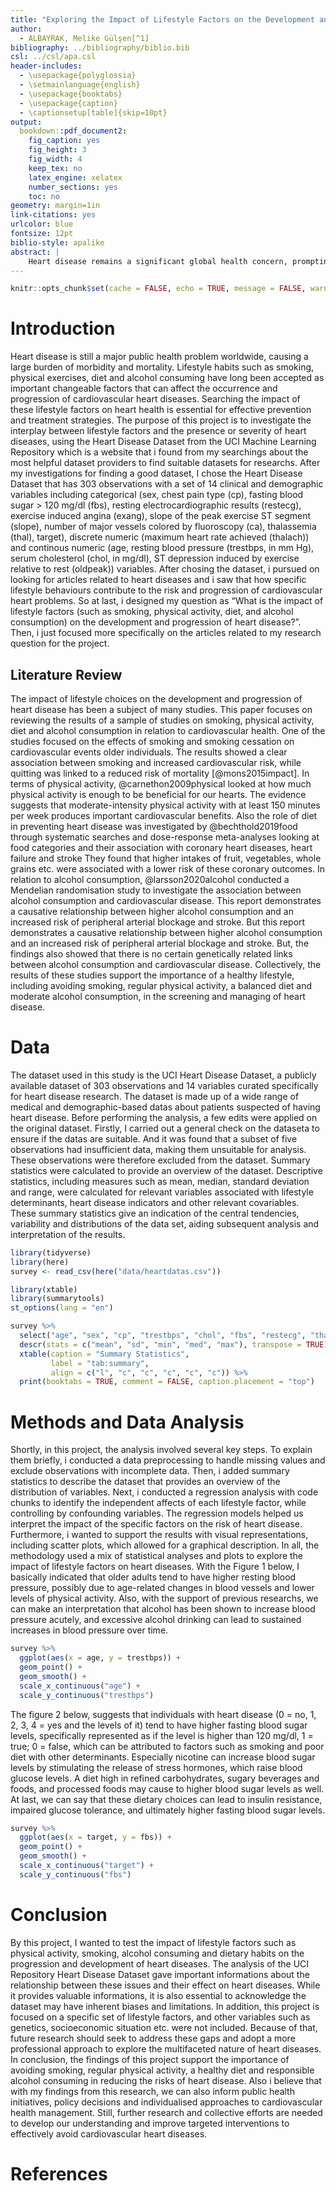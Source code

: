 ```yaml
---
title: "Exploring the Impact of Lifestyle Factors on the Development and Progression of Heart Disease"
author: 
  - ALBAYRAK, Melike Gülşen[^1]
bibliography: ../bibliography/biblio.bib
csl: ../csl/apa.csl
header-includes:
  - \usepackage{polyglossia}
  - \setmainlanguage{english}
  - \usepackage{booktabs}
  - \usepackage{caption} 
  - \captionsetup[table]{skip=10pt}
output:
  bookdown::pdf_document2:
    fig_caption: yes
    fig_height: 3
    fig_width: 4
    keep_tex: no
    latex_engine: xelatex
    number_sections: yes
    toc: no
geometry: margin=1in
link-citations: yes
urlcolor: blue
fontsize: 12pt
biblio-style: apalike
abstract: |
    Heart disease remains a significant global health concern, prompting me to delve into the relationship between lifestyle choices and the development and progression of this condition. Utilizing the Heart Disease Dataset ,which contains detailed clinical and demographic information on patients with several variables related to heart disease, such as age, sex, blood pressure, cholesterol levels, and presence of heart disease, sourced from the UCI Machine Learning Repository, I analyzed a collection of 303 patient records featuring 14 distinct variables. According to this dataset, i designed the research question driving this study as: "What is the impact of lifestyle factors (such as smoking, physical activity, diet, and alcohol consumption) on the development and progression of heart disease?" For the introductory section i seeked to provide an outline of the importance of heart disease as a leading cause of illness and death worldwide. The section basically emphasized the need to understand the role of lifestyle factors in the development and management of heart disease. Then, in the literature review i combined relevant studies. During the "data" part, in order to ensure data accuracy, I performed initial data cleaning procedures to address missing information. Subsequently, I examined several key variables, including age, sex, chest pain type, resting blood pressure, cholesterol levels, and more, aiming to reveal their connections to heart disease. Using regression analysis techniques, I isolated the independent impacts of various lifestyle factors while controlling for other variables. This method facilitated a comprehensive understanding of how specific lifestyle choices influenced the risk of heart disease. To enhance data visualization, I also generated scatter plots, visualizing the correlation between age and resting blood pressure, as well as the link between heart disease (indicated by the target variable) and fasting blood sugar levels. These visualizations served to comprehension of potential relationships between lifestyle factors and heart disease. Notably, older people tended to exhibit higher resting blood pressure, plausibly attributed to age-related changes in blood vessels and diminished physical activity. Moreover, individuals with heart disease exhibited elevated fasting blood sugar levels, which could be linked to smoking and unhealthy dietary patterns. Specifically, nicotine consumption can heighten blood sugar levels by stimulating stress hormone release, whereas diets that has harmful beverages and foods. Consequently, these dietary choices may cause to bad cardivascular situations. These findings align with existing research emphasizing the pivotal role of a healthy lifestyle in preventing and managing heart disease. By renouncing smoking, engaging in regular physical activity, adopting a balanced diet, and practicing moderate alcohol consumption, individuals, especially elder population, can significantly reduce their heart disease risks. So, my research underscores the significance of lifestyle factors in heart diseas., By getting more into healthier habits and choices, we can foster improved heart health. Nonetheless, it is still essential to understand the limitations inherent in my study. The dataset employed may not encompass all other determinants influencing heart disease, such as genetics and socioeconomic factors etc. Consequently, future investigations should aim to explore these factors more comprehensively to garner a more nuanced understanding. To sum up, my project represents a comprehensive analysis of the influence of lifestyle factors on heart disease using the Heart Disease Dataset. It is my hope that these findings will contribute to public health initiatives, inform policy decisions, and empower individuals to proactively safeguard their cardiovascular well-being.
---
```

```r
knitr::opts_chunk$set(cache = FALSE, echo = TRUE, message = FALSE, warning = FALSE)
```

<!-- ======================================================================= -->
<!-- ============================== FOOTNOTES ============================== -->
<!-- ======================================================================= -->
[^1]: 21080562, [Github Repo](https://github.com/melikegulsenalbayrak/Final)

# Introduction
Heart disease is still a major public health problem worldwide, causing a large burden of morbidity and mortality. Lifestyle habits such as smoking, physical exercises, diet and alcohol consuming have long been accepted as important changeable factors that can affect the occurrence and progression of cardiovascular heart diseases. Searching the impact of these lifestyle factors on heart health is essential for effective prevention and treatment strategies. 
The purpose of this project is to investigate the interplay between lifestyle factors and the presence or severity of heart diseases, using the Heart Disease Dataset from the UCI Machine Learning Repository which is a website that i found from my searchings about the most helpful dataset providers to find suitable datasets for researchs. After my investigations for finding a good dataset, I chose the Heart Disease Dataset that has 303 observations with a set of 14 clinical and demographic variables including categorical (sex, chest pain type (cp), fasting blood sugar > 120 mg/dl (fbs), resting electrocardiographic results (restecg), exercise induced angina (exang), slope of the peak exercise ST segment (slope), number of major vessels colored by fluoroscopy (ca), thalassemia (thal), target), discrete numeric (maximum heart rate achieved (thalach)) and continous numeric (age, resting blood pressure (trestbps, in mm Hg), serum cholesterol (chol, in mg/dl), ST depression induced by exercise relative to rest (oldpeak)) variables.
After chosing the dataset, i pursued on looking for articles related to heart diseases and i saw that how specific lifestyle behaviours contribute to the risk and progression of cardiovascular heart problems. So at last, i designed my question as "What is the impact of lifestyle factors (such as smoking, physical activity, diet, and alcohol consumption) on the development and progression of heart disease?". Then, i just focused more specifically on the articles related to my research question for the project.

## Literature Review
The impact of lifestyle choices on the development and progression of heart disease has been a subject of many studies. This paper focuses on reviewing the results of a sample of studies on smoking, physical activity, diet and alcohol consumption in relation to cardiovascular health.
One of the studies focused on the effects of smoking and smoking cessation on cardiovascular events older individuals. The results showed a clear association between smoking and increased cardiovascular risk, while quitting was linked to a reduced risk of mortality [@mons2015impact]. In terms of physical activity, @carnethon2009physical looked at how much physical activity is enough to be beneficial for our hearts. The evidence suggests that moderate-intensity physical activity with at least 150 minutes per week produces important cardiovascular benefits. Also the role of diet in preventing heart disease was investigated by @bechthold2019food through systematic searches and dose-response meta-analyses looking at food categories and their association with coronary heart diseases, heart failure and stroke They found that higher intakes of fruit, vegetables, whole grains etc. were associated with a lower risk of these coronary outcomes. In relation to alcohol consumption, @larsson2020alcohol conducted a Mendelian randomisation study to investigate the association between alcohol consumption and cardiovascular disease. This report demonstrates a causative relationship between higher alcohol consumption and an increased risk of peripheral arterial blockage and stroke. But this report demonstrates a causative relationship between higher alcohol consumption and an increased risk of peripheral arterial blockage and stroke. But, the findings also showed that there is no certain genetically related links between alcohol consumption and cardiovascular disease.
Collectively, the results of these studies support the importance of a healthy lifestyle, including avoiding smoking, regular physical activity, a balanced diet and moderate alcohol consumption, in the screening and managing of heart disease.

# Data
The dataset used in this study is the UCI Heart Disease Dataset, a publicly available dataset of 303 observations and 14 variables curated specifically for heart disease research. The dataset is made up of a wide range of medical and demographic-based datas about patients suspected of having heart disease.
Before performing the analysis, a few edits were applied on the original dataset. Firstly, I carried out a general check on the dataseta to ensure if the datas are suitable. And it was found that a subset of five observations had insufficient data, making them unsuitable for analysis. These observations were therefore excluded from the dataset.
Summary statistics were calculated to provide an overview of the dataset. Descriptive statistics, including measures such as mean, median, standard deviation and range, were calculated for relevant variables associated with lifestyle determinants, heart disease indicators and other relevant covariables. These summary statistics give an indication of the central tendencies, variability and distributions of the data set, aiding subsequent analysis and interpretation of the results.

```r
library(tidyverse)
library(here)
survey <- read_csv(here("data/heartdatas.csv"))
```

```r
library(xtable) 
library(summarytools)
st_options(lang = "en")
```

```r
survey %>%
  select("age", "sex", "cp", "trestbps", "chol", "fbs", "restecg", "thalach", "exang", "oldpeak", "ca", "thal", "target") %>% 
  descr(stats = c("mean", "sd", "min", "med", "max"), transpose = TRUE) %>% 
  xtable(caption = "Summary Statistics",
         label = "tab:summary",
         align = c("l", "c", "c", "c", "c", "c")) %>% 
  print(booktabs = TRUE, comment = FALSE, caption.placement = "top")
```

# Methods and Data Analysis
Shortly, in this project, the analysis involved several key steps. To explain them briefly, i conducted a data preprocessing to handle missing values and exclude observations with incomplete data. Then, i added summary statistics to describe the dataset that provides an overview of the distribution of variables. Next, i conducted a regression analysis with code chunks to identify the independent affects of each lifestyle factor, while controlling by confounding variables. The regression models helped us interpret the impact of the specific factors on the risk of heart disease. Furthermore, i wanted to support the results with visual representations, including scatter plots, which allowed for a graphical description. In all, the methodology used a mix of statistical analyses and plots to explore the impact of lifestyle factors on heart diseases.
With the Figure 1 below, I basically indicated that older adults tend to have higher resting blood pressure, possibly due to age-related changes in blood vessels and lower levels of physical activity. Also, with the support of previous researchs, we can make an interpretation that alcohol has been shown to increase blood pressure acutely, and excessive alcohol drinking can lead to sustained increases in blood pressure over time.
```r
survey %>% 
  ggplot(aes(x = age, y = trestbps)) +
  geom_point() +
  geom_smooth() +
  scale_x_continuous("age") + 
  scale_y_continuous("trestbps")

```
The figure 2 below, suggests that individuals with heart disease (0 = no, 1, 2, 3, 4 = yes and the levels of it) tend to have higher fasting blood sugar levels, specifically represented as if the level is higher than 120 mg/dl, 1 = true; 0 = false, which can be attributed to factors such as smoking and poor diet with other determinants. Especially nicotine can increase blood sugar levels by stimulating the release of stress hormones, which raise blood glucose levels. A diet high in refined carbohydrates, sugary beverages and foods, and processed foods may cause to higher blood sugar levels as well. At last, we can say that these dietary choices can lead to insulin resistance, impaired glucose tolerance, and ultimately higher fasting blood sugar levels. 
```r
survey %>% 
  ggplot(aes(x = target, y = fbs)) +
  geom_point() +
  geom_smooth() +
  scale_x_continuous("target") + 
  scale_y_continuous("fbs") 
```

# Conclusion
By this project, I wanted to test the impact of lifestyle factors such as physical activity, smoking, alcohol consuming and dietary habits on the progression and development of heart diseases. The analysis of the UCI Repository Heart Disease Dataset gave important informations about the relationship between these issues and their effect on heart diseases.
While it provides valuable informations, it is also essential to acknowledge the dataset may have inherent biases and limitations. In addition, this project is focused on a specific set of lifestyle factors, and other variables such as genetics, socioeconomic situation etc. were not included. Because of that, future research should seek to address these gaps and adopt a more professional approach to explore the multifaceted nature of heart diseases.
In conclusion, the findings of this project support the importance of avoiding smoking, regular physical activity, a healthy diet and responsible alcohol consuming in reducing the risks of heart disease. Also i believe that with my findings from this research, we can also inform public health initiatives, policy decisions and individualised approaches to cardiovascular health management. Still, further research and collective efforts are needed to develop our understanding and improve targeted interventions to effectively avoid cardiovascular heart diseases.



\newpage
# References {#references}
<div id="refs"></div>

